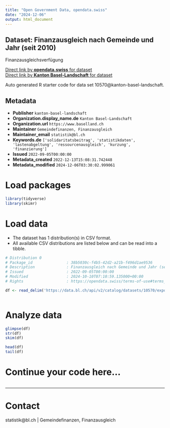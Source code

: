 ```yaml
---
title: "Open Government Data, opendata.swiss"
date: "2024-12-06"
output: html_document
---
```


## Dataset: Finanzausgleich nach Gemeinde und Jahr (seit 2010)

Finanzausgleichsverfügung

[Direct link by **opendata.swiss** for dataset](https://opendata.swiss/de/dataset/finanzausgleich-nach-gemeinde-und-jahr-ab-2010)<br>
[Direct link by **Kanton Basel-Landschaft** for dataset](https://data.bl.ch/explore/dataset/10570/)

Auto generated R starter code for data set 10570@kanton-basel-landschaft.

## Metadata

- **Publisher** `kanton-basel-landschaft`
- **Organization.display_name.de** `Kanton Basel-Landschaft`
- **Organization.url** `https://www.baselland.ch`
- **Maintainer** `Gemeindefinanzen, Finanzausgleich`
- **Maintainer_email** `statistik@bl.ch`
- **Keywords.de** `['solidaritatsbeitrag', 'statistikdaten', 'lastenabgeltung', 'ressourcenausgleich', 'kurzung', 'finanzierung']`
- **Issued** `2022-09-05T00:00:00`
- **Metadata_created** `2022-12-13T15:08:31.742448`
- **Metadata_modified** `2024-12-06T03:30:02.999061`


# Load packages

```r

library(tidyverse)
library(skimr)

```

# Load data

-   The dataset has 1 distribution(s) in CSV format.
-   All available CSV distributions are listed below and can be read into a tibble.

```r

# Distribution 0
# Package_id               : 38b5030c-f4b5-42d2-a21b-f496d1ae9536
# Description              : Finanzausgleich nach Gemeinde und Jahr (seit 2010) (csv)
# Issued                   : 2022-09-05T00:00:00
# Modified                 : 2024-10-10T07:10:59.135000+00:00
# Rights                   : https://opendata.swiss/terms-of-use#terms_by

df <- read_delim('https://data.bl.ch/api/v2/catalog/datasets/10570/exports/csv?use_labels=true')



```

# Analyze data

```r

glimpse(df)
str(df)
skim(df)

head(df)
tail(df)

```

# Continue your code here...

```r

```

------------------------------------------------------------------------

# Contact

statistik@bl.ch | Gemeindefinanzen, Finanzausgleich
